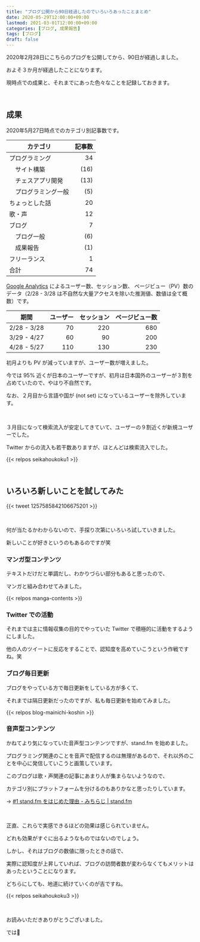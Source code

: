 ```yaml
---
title: "ブログ公開から90日経過したのでいろいろあったことまとめ"
date: 2020-05-29T12:00:00+09:00
lastmod: 2021-03-01T12:00:00+09:00
categories: [ブログ, 成果報告]
tags: [ブログ]
draft: false
---
```


2020年2月28日にこちらのブログを公開してから、90日が経過しました。

およそ３か月が経過したことになります。

現時点での成果と、それまでにあった色々なことを記録しておきます。

<!--more-->

<br/>

## 成果

2020年5月27日時点でのカテゴリ別記事数です。

カテゴリ|記事数
---|--:
プログラミング|34
　サイト構築|(16)
　チェスアプリ開発|(13)
　プログラミング一般|(5)
ちょっとした話|20
歌・声|12
ブログ|7
　ブログ一般|(6)
　成果報告|(1)
フリーランス|1
合計|74

[Google Analytics](https://analytics.google.com/) によるユーザー数、セッション数、 ページビュー（PV）数のデータ（2/28 - 3/28 は不自然な大量アクセスを除いた推測値、数値は全て概数）です。

期間|ユーザー|セッション|ページビュー数
---|--:|--:|--:
2/28 - 3/28|70|220|680
3/29 - 4/27|60|90|200
4/28 - 5/27|110|130|230

初月よりも PV が減っていますが、ユーザー数が増えました。

今では 95% 近くが日本のユーザーですが、初月は日本国外のユーザーが３割を占めていたので、やはり不自然です。

なお、２月目から言語や国が (not set) になっているユーザーを除外しています。

<br/>

３月目になって検索流入が安定してきていて、ユーザーの９割近くが新規ユーザーでした。

Twitter からの流入も若干数ありますが、ほとんどは検索流入でした。

{{< relpos seikahoukoku1 >}}

<br/>

## いろいろ新しいことを試してみた

{{< tweet 1257585842106675201 >}}

<br/>

何が当たるかわからないので、手探り次第にいろいろ試していきました。

新しいことが好きというのもあるのですが笑

### マンガ型コンテンツ

テキストだけだと単調だし、わかりづらい部分もあると思ったので、

マンガと組み合わせてみました。

{{< relpos manga-contents >}}

### Twitter での活動

それまでは主に情報収集の目的でやっていた Twitter で積極的に活動をするようにしました。

他の人のツイートに反応をすることで、認知度を高めていこうという作戦ですね。笑

### ブログ毎日更新

ブログをやっている方で毎日更新をしている方が多くて、

それまでは隔日更新だったのですが、私も毎日更新を始めてみました。

{{< relpos blog-mainichi-koshin >}}

### 音声型コンテンツ

かねてより気になっていた音声型コンテンツですが、stand.fm を始めました。

プログラミング関連のことを音声で配信するのは無理があるので、それ以外のことを中心に発信していこうと画策しています。

このブログは歌・声関連の記事にあまり人が集まらないようなので、

カテゴリ別にプラットフォームを分けるのもありかなと思ったりしています。

→ [#1 stand.fm をはじめた理由 - みちらじ | stand.fm](https://stand.fm/episodes/5ec8ba1b33ca4e76986ff165)

<br/>

正直、これらで実感できるほどの効果は感じられていません。

どれも効果がすぐに出るようなものではないのでしょう。

しかし、それはブログの数値に限ったときの話で、

実際に認知度が上昇していれば、ブログの訪問者数が変わらなくてもメリットはあったということになります。

どちらにしても、地道に続けていくのが吉ですね。

{{< relpos seikahoukoku3 >}}

<br/>

お読みいただきありがとうございました。

では👋
